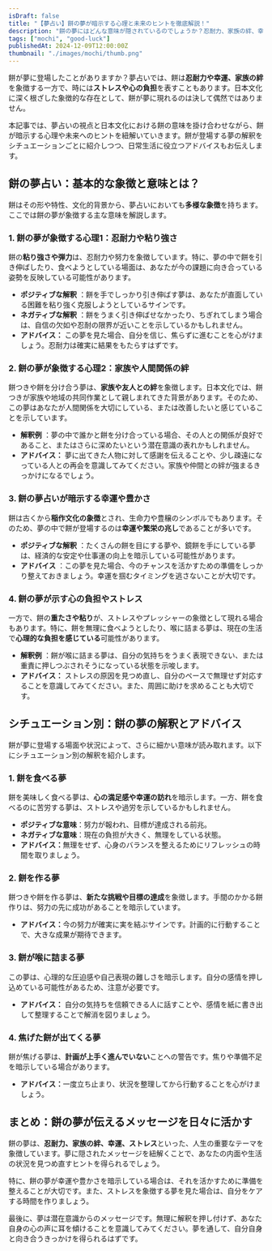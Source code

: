 ```yaml
---
isDraft: false
title: "【夢占い】餅の夢が暗示する心理と未来のヒントを徹底解説！"
description: "餅の夢にはどんな意味が隠されているのでしょうか？忍耐力、家族の絆、幸運、そしてストレスなど、夢占いと日本文化の視点から餅が伝えるメッセージを詳しく解説します。"
tags: ["mochi", "good-luck"]
publishedAt: 2024-12-09T12:00:00Z
thumbnail: "./images/mochi/thumb.png"
---
```


餅が夢に登場したことがありますか？夢占いでは、餅は<strong>忍耐力や幸運、家族の絆</strong>を象徴する一方で、時には<strong>ストレスや心の負担</strong>を表すこともあります。日本文化に深く根ざした象徴的な存在として、餅が夢に現れるのは決して偶然ではありません。

本記事では、夢占いの視点と日本文化における餅の意味を掛け合わせながら、餅が暗示する心理や未来へのヒントを紐解いていきます。餅が登場する夢の解釈をシチュエーションごとに紹介しつつ、日常生活に役立つアドバイスもお伝えします。

<TableOfContents />

## 餅の夢占い：基本的な象徴と意味とは？

餅はその形や特性、文化的背景から、夢占いにおいても<strong>多様な象徴</strong>を持ちます。ここでは餅の夢が象徴する主な意味を解説します。

### 1. 餅の夢が象徴する心理1：忍耐力や粘り強さ

餅の<strong>粘り強さや弾力</strong>は、忍耐力や努力を象徴しています。特に、夢の中で餅を引き伸ばしたり、食べようとしている場面は、あなたが今の課題に向き合っている姿勢を反映している可能性があります。

- <strong>ポジティブな解釈</strong>
  ：餅を手でしっかり引き伸ばす夢は、あなたが直面している困難を粘り強く克服しようとしているサインです。
- <strong>ネガティブな解釈</strong>
  ：餅をうまく引き伸ばせなかったり、ちぎれてしまう場合は、自信の欠如や忍耐の限界が近いことを示しているかもしれません。
- <strong>アドバイス：</strong>
  この夢を見た場合、自分を信じ、焦らずに進むことを心がけましょう。忍耐力は確実に結果をもたらすはずです。

### 2. 餅の夢が象徴する心理2：家族や人間関係の絆

餅つきや餅を分け合う夢は、<strong>家族や友人との絆</strong>を象徴します。日本文化では、餅つきが家族や地域の共同作業として親しまれてきた背景があります。そのため、この夢はあなたが人間関係を大切にしている、または改善したいと感じていることを示しています。

- <strong>解釈例</strong>
  ：夢の中で誰かと餅を分け合っている場合、その人との関係が良好であること、またはさらに深めたいという潜在意識の表れかもしれません。
- <strong>アドバイス：</strong>
  夢に出てきた人物に対して感謝を伝えることや、少し疎遠になっている人との再会を意識してみてください。家族や仲間との絆が強まるきっかけになるでしょう。

### 3. 餅の夢占いが暗示する幸運や豊かさ

餅は古くから<strong>稲作文化の象徴</strong>とされ、生命力や豊穣のシンボルでもあります。そのため、夢の中で餅が登場するのは<strong>幸運や繁栄の兆し</strong>であることが多いです。

- <strong>ポジティブな解釈</strong>
  ：たくさんの餅を目にする夢や、鏡餅を手にしている夢は、経済的な安定や仕事運の向上を暗示している可能性があります。
- <strong>アドバイス</strong>
  ：この夢を見た場合、今のチャンスを活かすための準備をしっかり整えておきましょう。幸運を掴むタイミングを逃さないことが大切です。

### 4. 餅の夢が示す心の負担やストレス

一方で、餅の<strong>重たさや粘り</strong>が、ストレスやプレッシャーの象徴として現れる場合もあります。特に、餅を無理に食べようとしたり、喉に詰まる夢は、現在の生活で<strong>心理的な負担を感じている</strong>可能性があります。

- <strong>解釈例</strong>
  ：餅が喉に詰まる夢は、自分の気持ちをうまく表現できない、または重責に押しつぶされそうになっている状態を示唆します。
- <strong>アドバイス：</strong>
  ストレスの原因を見つめ直し、自分のペースで無理せず対応することを意識してみてください。また、周囲に助けを求めることも大切です。

## シチュエーション別：餅の夢の解釈とアドバイス

餅が夢に登場する場面や状況によって、さらに細かい意味が読み取れます。以下にシチュエーション別の解釈を紹介します。

### 1. 餅を食べる夢

餅を美味しく食べる夢は、<strong>心の満足感や幸運の訪れ</strong>を暗示します。一方、餅を食べるのに苦労する夢は、ストレスや過労を示しているかもしれません。

- <strong>ポジティブな意味</strong>：努力が報われ、目標が達成される前兆。
- <strong>ネガティブな意味</strong>：現在の負担が大きく、無理をしている状態。
- <strong>アドバイス：</strong>無理をせず、心身のバランスを整えるためにリフレッシュの時間を取りましょう。

### 2. 餅を作る夢

餅つきや餅を作る夢は、<strong>新たな挑戦や目標の達成</strong>を象徴します。手間のかかる餅作りは、努力の先に成功があることを暗示しています。

- <strong>アドバイス：</strong>今の努力が確実に実を結ぶサインです。計画的に行動することで、大きな成果が期待できます。

### 3. 餅が喉に詰まる夢

この夢は、心理的な圧迫感や自己表現の難しさを暗示します。自分の感情を押し込めている可能性があるため、注意が必要です。

- <strong>アドバイス：</strong>
  自分の気持ちを信頼できる人に話すことや、感情を紙に書き出して整理することで解消を図りましょう。

### 4. 焦げた餅が出てくる夢

餅が焦げる夢は、<strong>計画が上手く進んでいない</strong>ことへの警告です。焦りや準備不足を暗示している場合があります。

- <strong>アドバイス：</strong>一度立ち止まり、状況を整理してから行動することを心がけましょう。

## まとめ：餅の夢が伝えるメッセージを日々に活かす

餅の夢は、<strong>忍耐力、家族の絆、幸運、ストレス</strong>といった、人生の重要なテーマを象徴しています。夢に隠されたメッセージを紐解くことで、あなたの内面や生活の状況を見つめ直すヒントを得られるでしょう。

特に、餅の夢が幸運や豊かさを暗示している場合は、それを活かすために準備を整えることが大切です。また、ストレスを象徴する夢を見た場合は、自分をケアする時間を作りましょう。

最後に、夢は潜在意識からのメッセージです。無理に解釈を押し付けず、あなた自身の心の声に耳を傾けることを意識してみてください。夢を通して、自分自身と向き合うきっかけを得られるはずです。
